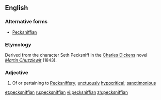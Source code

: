 ==English==

===Alternative forms===
* [[Pecksniffian]]

===Etymology===
Derived from the character Seth Pecksniff in the [[w:Charles Dickens|Charles Dickens]] novel ''[[w:Martin Chuzzlewit|Martin Chuzzlewit]]'' (1843).

===Adjective===
{{en-adj}}

# Of or pertaining to [[Pecksniffery]]; [[unctuously]] [[hypocritical]]; [[sanctimonious]]

[[et:pecksniffian]]
[[ru:pecksniffian]]
[[vi:pecksniffian]]
[[zh:pecksniffian]]